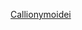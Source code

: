 {{CJK-New-Char|4C97}}

{{Catnav|頁面分類|自然科学|……|动物|……|鱼类|……|鲈形目}}
{{Catnav|頁面分類|...|硬骨鱼亚纲|輻鰭魚綱|鲈形目}}
{{Catmore}}
{{Commonscat|Callionymoidei}}

[[Category:海龍魚目|Callionymoidei]]